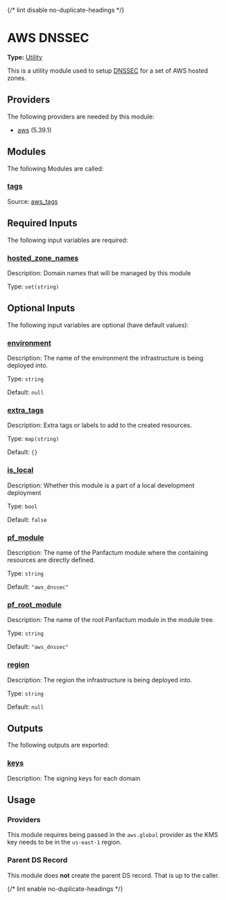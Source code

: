 {/* lint disable no-duplicate-headings */}

# AWS DNSSEC

**Type:** [Utility](./overview)

This is a utility module used to setup [DNSSEC](https://developers.cloudflare.com/dns/dnssec/) for a set of AWS hosted zones.

## Providers

The following providers are needed by this module:

* [aws](https://registry.terraform.io/providers/hashicorp/aws/5.39.1/docs) (5.39.1)

## Modules

The following Modules are called:

### <a name="module_tags" /> [tags](#module_tags)

Source: [aws\_tags](./aws_tags)

## Required Inputs

The following input variables are required:

### <a name="input_hosted_zone_names" /> [hosted\_zone\_names](#input_hosted_zone_names)

Description: Domain names that will be managed by this module

Type: `set(string)`

## Optional Inputs

The following input variables are optional (have default values):

### <a name="input_environment" /> [environment](#input_environment)

Description: The name of the environment the infrastructure is being deployed into.

Type: `string`

Default: `null`

### <a name="input_extra_tags" /> [extra\_tags](#input_extra_tags)

Description: Extra tags or labels to add to the created resources.

Type: `map(string)`

Default: `{}`

### <a name="input_is_local" /> [is\_local](#input_is_local)

Description: Whether this module is a part of a local development deployment

Type: `bool`

Default: `false`

### <a name="input_pf_module" /> [pf\_module](#input_pf_module)

Description: The name of the Panfactum module where the containing resources are directly defined.

Type: `string`

Default: `"aws_dnssec"`

### <a name="input_pf_root_module" /> [pf\_root\_module](#input_pf_root_module)

Description: The name of the root Panfactum module in the module tree.

Type: `string`

Default: `"aws_dnssec"`

### <a name="input_region" /> [region](#input_region)

Description: The region the infrastructure is being deployed into.

Type: `string`

Default: `null`

## Outputs

The following outputs are exported:

### <a name="output_keys" /> [keys](#output_keys)

Description: The signing keys for each domain

## Usage

### Providers

This module requires being passed in the `aws.global` provider
as the KMS key needs to be in the `us-east-1` region.

### Parent DS Record

This module does **not** create the parent DS record. That is up
to the caller.

{/* lint enable no-duplicate-headings */}
